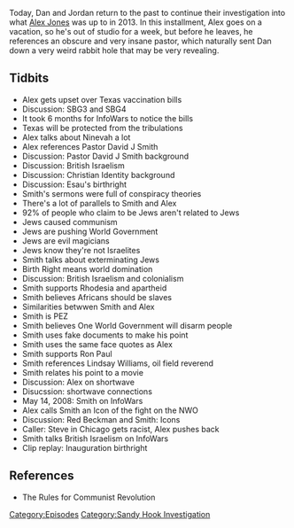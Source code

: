 {{DEFAULTSORT:
    #_EPISODE_0325:Feb. 27-Mar. 10, 2013
}}{{Episode
    | title             = Feb. 27-Mar. 10, 2013
    | caption           = Listen to this episode on [https://knowledgefight.libsyn.com/knowledge-fight-feb-27-mar-10-2013 Libsyn] [https://open.spotify.com/episode/6k6SMozRqUrLkhTyn2ObCA Spotify], Read the [[Transcript/325: Feb. 27-Mar. 10, 2013|Unofficial Transcript]]
    | episodeNumber     = 325
    | length            = 01:45:38
    | airDate           = July 29, 2019
    | coverageStartDate = February 27, 2013
    | coverageEndDate   = March 10, 2013
    | episodeType       = [[:Category:Sandy Hook Investigation|Sandy Hook Investigation]]
    | appearance        = [[Pastor David J Smith]], [[Ron Paul]], [[Lindsey Williams]], [[Red Beckman]]
    | previousEpisode   = [[324: Bilderberg Speeches]]
    | nextEpisode       = [[326: July 26-29, 2019]]
}}

{{Stub}}

Today, Dan and Jordan return to the past to continue their investigation into what [[Alex Jones]] was up to in 2013. In this installment, Alex goes on a vacation, so he's out of studio for a week, but before he leaves, he references an obscure and very insane pastor, which naturally sent Dan down a very weird rabbit hole that may be very revealing.

==Tidbits==

*Alex gets upset over Texas vaccination bills
*Discussion: SBG3 and SBG4
*It took 6 months for InfoWars to notice the bills
*Texas will be protected from the tribulations
*Alex talks about Ninevah a lot
*Alex references Pastor David J Smith
*Discussion: Pastor David J Smith background
*Discussion: British Israelism
*Discussion: Christian Identity background
*Discussion: Esau's birthright
*Smith's sermons were full of conspiracy theories
*There's a lot of parallels to Smith and Alex
*92% of people who claim to be Jews aren't related to Jews
*Jews caused communism
*Jews are pushing World Government
*Jews are evil magicians
*Jews know they're not Israelites
*Smith talks about exterminating Jews
*Birth Right means world domination
*Discussion: British Israelism and colonialism
*Smith supports Rhodesia and apartheid
*Smith believes Africans should be slaves
*Similarities betwwen Smith and Alex
*Smith is PEZ
*Smith believes One World Government will disarm people
*Smith uses fake documents to make his point
*Smith uses the same face quotes as Alex
*Smith supports Ron Paul
*Smith references Lindsay Williams, oil field reverend
*Smith relates his point to a movie
*Discussion: Alex on shortwave
*Disucssion: shortwave connections
*May 14, 2008: Smith on InfoWars
*Alex calls Smith an Icon of the fight on the NWO
*Discussion: Red Beckman and Smith: Icons
*Caller: Steve in Chicago gets racist, Alex pushes back
*Smith talks British Israelism on InfoWars
*Clip replay: Inauguration birthright

==References==

*The Rules for Communist Revolution

[[Category:Episodes]]
[[Category:Sandy Hook Investigation]]
